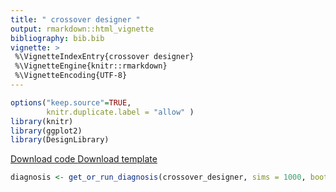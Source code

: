 ```yaml
---
title: " crossover designer " 
output: rmarkdown::html_vignette
bibliography: bib.bib
vignette: >
 %\VignetteIndexEntry{crossover designer}
 %\VignetteEngine{knitr::rmarkdown}
 %\VignetteEncoding{UTF-8}
---
```

              
```r
options("keep.source"=TRUE,
        knitr.duplicate.label = "allow" )
library(knitr)
library(ggplot2)
library(DesignLibrary)
```
              
<div class="btn-group">
  <a class="btn btn-primary" href="http://declaredesign.org/articles/crossover_designer.R">
     <i class="fa fa-code" title = "Download code for design" fa-2x></i> Download code
  </a>
  <a class="btn btn-primary" href="http://declaredesign.org/articles/crossover_designer_designer.RDS">
     <i class="fa fa-clipboard" title = "Download template for design" fa-2x></i> Download template
  </a> 
</div>
            
  


 
              
```r
diagnosis <- get_or_run_diagnosis(crossover_designer, sims = 1000, bootstrap = FALSE)
```
         


